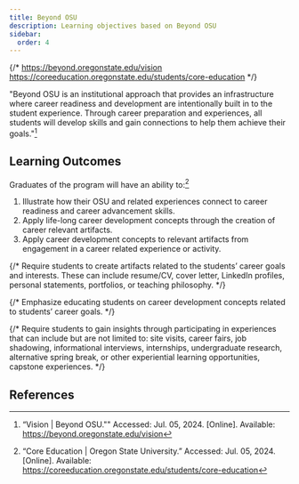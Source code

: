 ```yaml
---
title: Beyond OSU
description: Learning objectives based on Beyond OSU
sidebar:
  order: 4
---
```


{/* 
https://beyond.oregonstate.edu/vision
https://coreeducation.oregonstate.edu/students/core-education 
*/}

"Beyond OSU is an institutional approach that provides an infrastructure where career readiness and development are intentionally built in to the student experience. Through career preparation and experiences, all students will develop skills and gain connections to help them achieve their goals."[^1]

## Learning Outcomes

Graduates of the program will have an ability to:[^2]

1. Illustrate how their OSU and related experiences connect to career readiness and career advancement skills. 
2. Apply life-long career development concepts through the creation of career relevant artifacts. 
3. Apply career development concepts to relevant artifacts from engagement in a career related experience or activity.

{/* Require students to create artifacts related to the students’ career goals and interests. These can include resume/CV, cover letter, LinkedIn profiles, personal statements, portfolios, or teaching philosophy. */}

{/* Emphasize educating students on career development concepts related to students’ career goals. */}

{/* Require students to gain insights through participating in experiences that can include but are not limited to: site visits, career fairs, job shadowing, informational interviews, internships, undergraduate research, alternative spring break, or other experiential learning opportunities, capstone experiences. */}

## References

[^1]: “Vision | Beyond OSU."" Accessed: Jul. 05, 2024. [Online]. Available: https://beyond.oregonstate.edu/vision

[^2]: “Core Education | Oregon State University.” Accessed: Jul. 05, 2024. [Online]. Available: https://coreeducation.oregonstate.edu/students/core-education